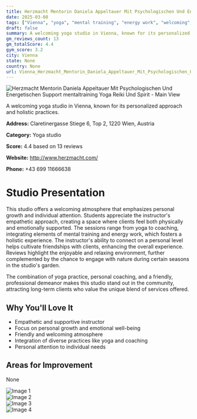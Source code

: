 ```yaml
---
title: Herzmacht Mentorin Daniela Appeltauer Mit Psychologischen Und Energetischen Support mentaltraining Yoga Reiki Und Spirit
date: 2025-03-08
tags: ["Vienna", "yoga", "mental training", "energy work", "welcoming", "holistic", "Vienna"]  
draft: false
summary: A welcoming yoga studio in Vienna, known for its personalized approach and holistic practices.
gm_reviews_count: 13
gm_totalScore: 4.4
gym_score: 3.2
city: Vienna
state: None
country: None
url: Vienna_Herzmacht_Mentorin_Daniela_Appeltauer_Mit_Psychologischen_Und_Energetischen_Support_mentaltraining_Yoga_Reiki_Und_Spirit
---
```


<div className="aspect-[16/9] relative my-8">
  <img 
    src="https://lh5.googleusercontent.com/p/AF1QipMaBjgDTnUw23XigMgQyHd7kjPAP3Px9q_g4TI=w1920-h1080-k-no"
    alt="Herzmacht Mentorin Daniela Appeltauer Mit Psychologischen Und Energetischen Support mentaltraining Yoga Reiki Und Spirit - Main View"
    className="object-cover absolute inset-0 w-full h-full rounded-lg"
  />
</div>

A welcoming yoga studio in Vienna, known for its personalized approach and holistic practices.

**Address:** Claretinergasse Stiege 6, Top 2, 1220 Wien, Austria

**Category:** Yoga studio

**Score:** 4.4 based on 13 reviews

**Website:** http://www.herzmacht.com/

**Phone:** +43 699 11666638

# Studio Presentation

This studio offers a welcoming atmosphere that emphasizes personal growth and individual attention. Students appreciate the instructor's empathetic approach, creating a space where clients feel both physically and emotionally supported. The sessions range from yoga to coaching, integrating elements of mental training and energy work, which fosters a holistic experience. The instructor's ability to connect on a personal level helps cultivate friendships with clients, enhancing the overall experience. Reviews highlight the enjoyable and relaxing environment, further complemented by the chance to engage with nature during certain seasons in the studio's garden.

The combination of yoga practice, personal coaching, and a friendly, professional demeanor makes this studio stand out in the community, attracting long-term clients who value the unique blend of services offered.

## Why You'll Love It

- Empathetic and supportive instructor
- Focus on personal growth and emotional well-being
- Friendly and welcoming atmosphere
- Integration of diverse practices like yoga and coaching
- Personal attention to individual needs

## Areas for Improvement

None

<div className="grid grid-cols-1 xl:grid-cols-2 gap-4 my-8">
<div className="aspect-[4/3] relative"><img src="https://lh5.googleusercontent.com/p/AF1QipNUXHE99ePGXjmhJe9S3UrH7CvJMqhfg4EQOOxk=w1920-h1080-k-no" alt="Image 1" className="object-cover absolute inset-0 w-full h-full rounded-lg" /></div>
<div className="aspect-[4/3] relative"><img src="https://lh5.googleusercontent.com/p/AF1QipMTTt2vVoke9lefAkwJMV_-XlejzzZHfPHrMrc=w1920-h1080-k-no" alt="Image 2" className="object-cover absolute inset-0 w-full h-full rounded-lg" /></div>
<div className="aspect-[4/3] relative"><img src="https://lh3.googleusercontent.com/p/AF1QipOdjoYoDQs9RgwfS2pcNx4N2pTU2oY5MPGYScu3=w1920-h1080-k-no" alt="Image 3" className="object-cover absolute inset-0 w-full h-full rounded-lg" /></div>
<div className="aspect-[4/3] relative"><img src="https://lh5.googleusercontent.com/p/AF1QipPPdwn-nOw0SN8f2noBfGvvYtAt7VcjOU8_NHE=w1920-h1080-k-no" alt="Image 4" className="object-cover absolute inset-0 w-full h-full rounded-lg" /></div>
</div>